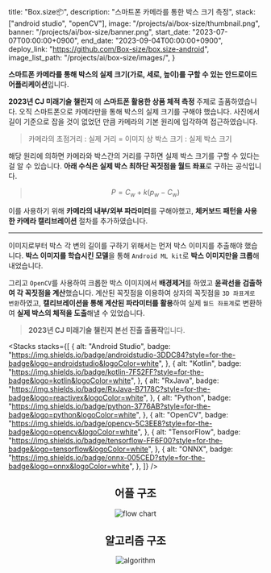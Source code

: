 
  title: "Box.size📦",
  description: "스마트폰 카메라를 통한 박스 크기 측정",
  stack: ["android studio", "openCV"],
  image: "/projects/ai/box-size/thumbnail.png",
  banner: "/projects/ai/box-size/banner.png",
  start_date: "2023-07-07T00:00:00+0900",
  end_date: "2023-09-04T00:00:00+0900",
  deploy_link: "https://github.com/Box-size/box.size-android",
  image_list_path: "/projects/ai/box-size/images/",
}

**스마트폰 카메라를 통해 박스의 실제 크기(가로, 세로, 높이)를 구할 수 있는 안드로이드 어플리케이션**입니다.

**2023년 CJ 미래기술 챌린지** 에 **스마트폰 활용한 상품 체적 측정** 주제로 출품하였습니다. 오직 스마트폰으로 카메라만을 통해 박스의 실제 크기를 구해야 했습니다. 사진에서 길이 기준으로 잡을 것이 없었던 만큼 카메라의 기본 원리에 입각하여 접근하였습니다.

> 카메라의 초점거리 : 실제 거리 = 이미지 상 박스 크기 : 실제 박스 크기

해당 원리에 의하면 카메라와 박스간의 거리를 구하면 실제 박스 크기를 구할 수 있다는 걸 알 수 있습니다. **아래 수식은 실제 박스 최하단 꼭짓점을 월드 좌표**로 구하는 공식입니다.

> $$
> P = C_w + k(p_w - C_w)
> $$

이를 사용하기 위해 **카메라의 내부/외부 파라미터**를 구해야했고, **체커보드 패턴을 사용한 카메라 캘리브레이션** 절차를 추가하였습니다.

---

이미지로부터 박스 각 변의 길이를 구하기 위해서는 먼저 박스 이미지를 추출해야 했습니다. **박스 이미지를 학습시킨 모델**을 통해 `Android ML kit`로 **박스 이미지만을 크롭**해내었습니다.

그리고 `OpenCV`를 사용하여 크롭한 박스 이미지에서 **배경제거**를 하였고 **윤곽선을 검출하여 각 꼭짓점을 계산**했습니다. 계산된 꼭짓점을 이용하여 상자의 꼭짓점을 `3D 좌표계로 변환`하였고, **캘리브레이션을 통해 계산된 파라미터를 활용**하여 실제 `월드 좌표계`로 변환하여 **실제 박스의 체적을 도출**해낼 수 있었습니다.

> **2023년 CJ 미래기술 챌린지 본선 진출 출품작**입니다.

<Stacks
  stacks={[
    {
      alt: "Android Studio",
      badge: "https://img.shields.io/badge/androidstudio-3DDC84?style=for-the-badge&logo=androidstudio&logoColor=white",
    },
    {
      alt: "Kotlin",
      badge: "https://img.shields.io/badge/kotlin-7F52FF?style=for-the-badge&logo=kotlin&logoColor=white",
    },
    {
      alt: "RxJava",
      badge: "https://img.shields.io/badge/RxJava-B7178C?style=for-the-badge&logo=reactivex&logoColor=white",
    },
    {
      alt: "Python",
      badge: "https://img.shields.io/badge/python-3776AB?style=for-the-badge&logo=python&logoColor=white",
    },
    {
      alt: "OpenCV",
      badge: "https://img.shields.io/badge/opencv-5C3EE8?style=for-the-badge&logo=opencv&logoColor=white",
    },
    {
      alt: "TensorFlow",
      badge: "https://img.shields.io/badge/tensorflow-FF6F00?style=for-the-badge&logo=tensorflow&logoColor=white",
    },
    {
      alt: "ONNX",
      badge: "https://img.shields.io/badge/onnx-005CED?style=for-the-badge&logo=onnx&logoColor=white",
    },
  ]}
/>

<div align="center">

## 어플 구조

![flow chart](/projects/ai/box-size/flow-chart.png)

## 알고리즘 구조

![algorithm](/projects/ai/box-size/algorithm.png)

</div>

<MemberContainer>
  <MemberGrid
    members={[
      {
        imageSrc: "https://github.com/ssigner.png",
        link: "https://github.com/ssigner",
        name: "김종훈(팀장)",
        description: "캘리브레이션 / 거리 계산 알고리즘 개발",
      },
      {
        imageSrc: "https://github.com/jagaldol.png",
        link: "https://github.com/jagaldol",
        name: "안혜준",
        description: "인공지능 및 꼭짓점 검출 알고리즘 개발",
      },
      {
        imageSrc: "https://github.com/gogumac.png",
        link: "https://github.com/gogumac",
        name: "김유빈",
        description: "ML kit 객체 인식 및 어플 기능 개발",
      },
      {
        imageSrc: "https://github.com/jihoon5916.png",
        link: "https://github.com/jihoon5916",
        name: "김지훈",
        description: "알고리즘 개발",
      },
    ]}
  />
</MemberContainer>
